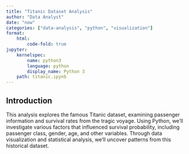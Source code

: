 ```yaml
---
title: "Titanic Dataset Analysis"
author: "Data Analyst"
date: "now"
categories: ["data-analysis", "python", "visualization"]
format:
    html:
        code-fold: true
jupyter:
    kernelspec:
        name: python3
        language: python
        display_name: Python 3
    path: titanic.ipynb
---
```


## Introduction

This analysis explores the famous Titanic dataset, examining passenger information and survival rates from the tragic voyage. Using Python, we'll investigate various factors that influenced survival probability, including passenger class, gender, age, and other variables. Through data visualization and statistical analysis, we'll uncover patterns from this historical dataset.

